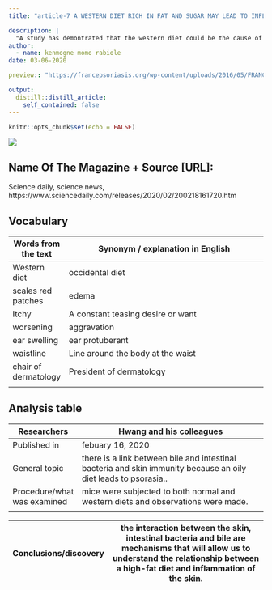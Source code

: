 ```yaml
---
title: "article-7 A WESTERN DIET RICH IN FAT AND SUGAR MAY LEAD TO INFLAMMATORY SKIN DISEASES SUCH AS PSORIASIS"

description: |
  "A study has demontrated that the western diet could be the cause of psoriasis this by the interaction between cholesteramine and biliary acid"
author:
  - name: kenmogne momo rabiole
date: 03-06-2020

preview:: "https://francepsoriasis.org/wp-content/uploads/2016/05/FRANCE_PSORIASIS_COMPRENDRE_LE-PSORIASIS_QUEST-CE-QUE-LE-PSORIASIS_3-845x321.jpg"

output:
  distill::distill_article:
    self_contained: false
---
```


```r
knitr::opts_chunk$set(echo = FALSE)
```

![](https://francepsoriasis.org/wp-content/uploads/2016/05/FRANCE_PSORIASIS_COMPRENDRE_LE-PSORIASIS_QUEST-CE-QUE-LE-PSORIASIS_3-845x321.jpg)


## Name Of The Magazine + Source [URL]: 

Science daily, science news, 
https://www.sciencedaily.com/releases/2020/02/200218161720.htm

## Vocabulary 

|  Words from the text                      | Synonym / explanation in English                                                                                                                                  |
| ------------------------------------------| -------------------------------------------------------------------------------------------------------------------------------------------------------------------------|
|         Western diet                         |        occidental diet                                                                                                                                               |
| scales red patches                              |       edema                                                                                                      |
|         Itchy                         |        A constant teasing desire  or want                                                                                                                                               |
| worsening                               |        aggravation                                                                                                       |
|         ear swelling                         |       ear protuberant                                                                                                                                               |
| waistline                             |        Line around the body at the waist                                                                                                      |
|         chair of dermatology                       |        President of dermatology
|


## Analysis table 

|       Researchers                         |          Hwang and his colleagues         |
| ------------------------------------------|-------------------------------------------------------------------------------------------------------------------------------------|
| Published in                              | febuary 16, 2020                                    |
| General topic                             |   there is a link between bile and intestinal bacteria and skin immunity because an oily diet leads to psorasia..        |
| Procedure/what was examined               |    mice were subjected to both normal and western diets and observations were made.          
 |

| Conclusions/discovery                     |   the interaction between the skin, intestinal bacteria and bile are mechanisms that will allow us to understand the relationship between a high-fat diet and inflammation of the skin.             |
| ------------------------------------------|-------------------------------------------------------------------------------------------------------|


